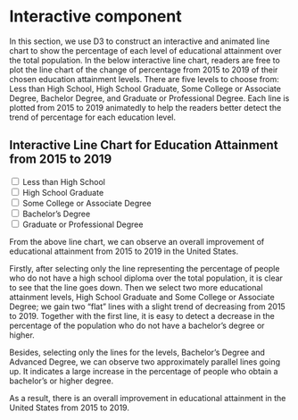 # Interactive component

In this section, we use D3 to construct an interactive and animated line chart to show the percentage of each level of educational attainment over the total population. In the below interactive line chart, readers are free to plot the line chart of the change of percentage from 2015 to 2019 of their chosen education attainment levels. There are five levels to choose from: Less than High School, High School Graduate, Some College or Associate Degree, Bachelor Degree, and Graduate or Professional Degree. Each line is plotted from 2015 to 2019 animatedly to help the readers better detect the trend of percentage for each education level.


<script src="https://d3js.org/d3.v6.js"></script>  <!-- link to D3 library -->


  <h2>Interactive Line Chart for Education Attainment from 2015 to 2019</h2>
  <input type="checkbox" id="lessHS" value="lessHS">
  <label for="vehicle1"> Less than High School</label><br>
  <input type="checkbox" id="HS" value="HS">
  <label for="vehicle2"> High School Graduate</label><br>
  <input type="checkbox" id ="associate" value="associate">
  <label for="vehicle3"> Some College or Associate Degree </label><br>
  <input type="checkbox" id="bachelor" value="bachelor">
  <label for="vehicle3"> Bachelor's Degree</label><br>
  <input type="checkbox" id="advanced" value="advanced">
  <label for="vehicle3"> Graduate or Professional Degree</label><br>




<div id= "plot"></div>

<script>
  var w = 750;
  var h = 550;
  var margin = {top: 25, right: 250, bottom: 25,left: 30};
  var innerWidth = w - margin.left - margin.right;
  var innerHeight = h - margin.top - margin.bottom;
  var lessHS = [[0.1285585,2015], [0.1254705,2016], [0.1201455,2017], [0.1167068,2018], [0.1139115,2019]];
  var HS = [[0.2756469,2015], [0.2717640,2016], [0.2713289,2017], [0.2686960,2018], [0.2689317,2019]];
  var associate = [[0.2897543,2015], [0.2899876,2016], [0.2886797,2017], [0.2885941,2018], [0.2858890,2019]];
  var bachelor = [[0.1901267,2015], [0.1933507,2016], [0.1969944,2017], [0.1998540,2018], [0.2033382,2019]];
  var advanced = [[0.1159136,2015], [0.1194270,2016], [0.1228514,2017], [0.1261490,2018], [0.1279295,2019]];
  
  var xScale = d3.scaleBand()
      .domain(d3.range(2015,2020))
      .range([0, innerWidth]);
      
  var yScale = d3.scaleLinear()
      .domain([0.1, 0.3])
      .range([innerHeight, 0])

  var xAxis = d3.axisBottom()
      .scale(xScale);

  var yAxis = d3.axisLeft()
      .scale(yScale);
  var svg =d3.select("div#plot")
      .append("svg")
      .attr("width",w)
      .attr("height",h);
      
  var mylinegen = d3.line()
  
  mylinegen
    .x(d => xScale(d[1])+50)
    .y(d => yScale(d[0]));
 
  svg.append("g")
      .attr("class", "xAxis")
      .attr("transform", `translate (${margin.left}, ${h - margin.bottom})`)
      .call(xAxis);

  svg.append("g")
      .attr("class", "yAxis")
      .attr("transform", `translate (${margin.left}, ${margin.top})`)
      .call(yAxis);
  svg.append("text")
      .attr("x","10")
      .attr("y","18")
      .text("Proportion")
      .style("font-size", "12px");
  svg.append("text")
      .attr("x","505")
      .attr("y","530")
      .text("Year")
      .style("font-size", "12px");
      
	d3.select("#lessHS").on("change",update1);
	d3.select("#HS").on("change",update2);
	d3.select("#associate").on("change",update3);
	d3.select("#bachelor").on("change",update4);
	d3.select("#advanced").on("change",update5);
  
  function drawline(data,ID,color,svg_){
  	var mypath = mylinegen(data);
    svg_.append("g")
				.attr("id",ID)
        .attr("transform", `translate (${margin.left}, ${margin.top})`)
        .append("path")
        .attr("d", mypath)
        .attr("fill", "none").attr("stroke", color)
        .attr("stroke-width", "3")
        .attr("stroke-dasharray","385 385")
        .attr("stroke-dashoffset", "385")
        .transition()
        .duration(1500)
        .attr('stroke-dashoffset', 0);
  }
  
  function add_legend(text, color,y,ID){
    svg.append("g")
        .attr("id", ID)
        .append("rect")
        .attr("x","500")
        .attr("y",y)
        .attr("width","20")
        .attr("height","20")
        .attr("fill", color);
    svg.append("text")
        .attr("id",ID)
        .attr("x","525")
        .attr("y", y+20)
        .text(text);
  }
	function update1(){
		  if(d3.select("input#lessHS").property("checked")){
		    drawline(lessHS,"lesshs","#c7f3ff",svg);
		    add_legend("Less Than High School","#c7f3ff",25,"legend1");
		  }else{
		    svg.select("#lesshs").remove();
		    svg.select("#legend1").remove();
		    svg.select("text#legend1").remove();
		  }
	};
	
	function update2(){
	  if(d3.select("input#HS").property("checked")){
		    drawline(HS,"hs","#b3cde3",svg);
		    add_legend("High School Graduate","#b3cde3",50,"legend2");
		}else{
		    svg.select("#hs").remove();
		    svg.select("#legend2").remove();
		    svg.select("text#legend2").remove();
		}
	};
	function update3(){
	  if(d3.select("input#associate").property("checked")){
		    drawline(associate,"associated","#6473bf",svg);
		    add_legend("Some College Degree","#6473bf",75,"legend3");

		}else{
        svg.select("#associated").remove();
		    svg.select("#legend3").remove();
		    svg.select("text#legend3").remove();
		}
	};
	function update4(){
	  if(d3.select("input#bachelor").property("checked")){
		    drawline(bachelor,"bachelors","#9b6cb9",svg);
		    add_legend("Bachelor's Degree","#9b6cb9",100,"legend4");

		}else{
        svg.select("#bachelors").remove();
		    svg.select("#legend4").remove();
		    svg.select("text#legend4").remove();
		}
	};
	function update5(){
	  if(d3.select("input#advanced").property("checked")){
		    drawline(advanced,"advance","#810f7c",svg);
		    add_legend("Graduate/Professional Degree","#810f7c",125,"legend5");

		}else{
        svg.select("#advance").remove();
        svg.select("#legend5").remove();
		    svg.select("text#legend5").remove();
		
		}
	};

</script>

From the above line chart, we can observe an overall improvement of educational attainment from 2015 to 2019 in the United States. 

Firstly, after selecting only the line representing the percentage of people who do not have a high school diploma over the total population, it is clear to see that the line goes down. Then we select two more educational attainment levels, High School Graduate and Some College or Associate Degree; we gain two "flat" lines with a slight trend of decreasing from 2015 to 2019. Together with the first line, it is easy to detect a decrease in the percentage of the population who do not have a bachelor's degree or higher. 

Besides, selecting only the lines for the levels, Bachelor's Degree and Advanced Degree, we can observe two approximately parallel lines going up. It indicates a large increase in the percentage of people who obtain a bachelor's or higher degree. 

As a result, there is an overall improvement in educational attainment in the United States from 2015 to 2019. 

